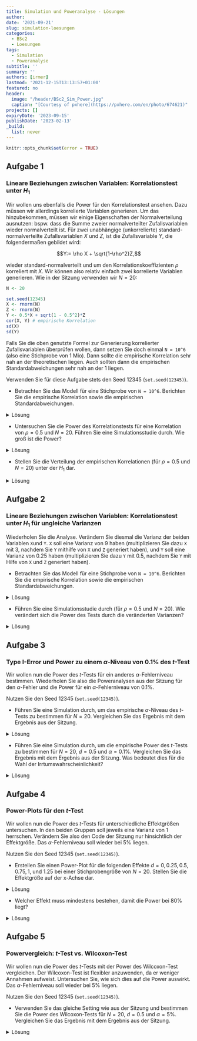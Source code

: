 ```yaml
---
title: Simulation und Poweranalyse - Lösungen
author: 
date: '2021-09-21'
slug: simulation-loesungen
categories:
  - BSc2
  - Loesungen
tags:
  - Simulation
  - Poweranalyse
subtitle: ''
summary: ''
authors: [irmer]
lastmod: '2021-12-15T13:13:57+01:00'
featured: no
header:
  image: "/header/BSc2_Sim_Power.jpg"
  caption: "[Courtesy of pxhere](https://pxhere.com/en/photo/674621)"
projects: []
expiryDate: '2023-09-15'
publishDate: '2023-02-13'
_build:
  list: never
---
```


```r
knitr::opts_chunk$set(error = TRUE)
```


## Aufgabe 1
### Lineare Beziehungen zwischen Variablen: Korrelationstest unter $H_1$
Wir wollen uns ebenfalls die Power für den Korrelationstest ansehen. Dazu müssen wir allerdings korrelierte Variablen generieren. Um das hinzubekommen, müssen wir einige Eigenschaften der Normalverteilung ausnutzen: bspw. dass die Summe zweier normalverteilter Zufallsvariablen wieder normalverteilt ist. Für zwei unabhängige (unkorrelierte) standard-normalverteilte Zufallsvariablen $X$ und $Z$, ist die Zufallsvariable $Y$, die folgendermaßen gebildet wird:

$$Y:= \rho X + \sqrt{1-\rho^2}Z,$$

wieder standard-normalverteilt und um den Korrelationskoeffizienten $\rho$ korreliert mit $X$. Wir können also relativ einfach zwei korrelierte Variablen generieren. Wie in der Sitzung verwenden wir $N=20$:

```r
N <- 20

set.seed(12345)
X <- rnorm(N)
Z <- rnorm(N)
Y <- 0.5*X + sqrt(1 - 0.5^2)*Z
cor(X, Y) # empirische Korrelation
sd(X) 
sd(Y)
```

Falls Sie die oben genutzte Formel zur Generierung korrelierter Zufallsvariablen überprüfen wollen, dann setzen Sie doch einmal `N = 10^6` (also eine Stichprobe von 1 Mio). Dann sollte die empirische Korrelation sehr nah an der theoretischen liegen. Auch sollten dann die empirischen Standardabweichungen sehr nah an der 1 liegen.

Verwenden Sie für diese Aufgabe stets den Seed 12345 (`set.seed(12345)`).


* Betrachten Sie das Modell für eine Stichprobe von `N = 10^6`. Berichten Sie die empirische Korrelation sowie die empirischen Standardabweichungen.

<details><summary>Lösung</summary>
```r
N <- 10^6

set.seed(12345)
X <- rnorm(N)
Z <- rnorm(N)
Y <- 0.5*X + sqrt(1 - 0.5^2)*Z
cor(X, Y) # empirische Korrelation
sd(X) 
sd(Y)
```

Die Korrelation liegt bei $\hat{\rho}_{XY}=$`r round(cor(X, Y), 4)` und liegt damit sehr nah an der theoretischen (wahren) 0.5. Die beiden Standardabweichungen liegen bei $\hat{\sigma}_X=$ `r round(sd(X), 4)` und  $\hat{\sigma}_Y=$ `r round(sd(Y), 4)` und damit beide sehr nah an der theoretischen (wahren) 1.

</details>


* Untersuchen Sie die Power des Korrelationstests für eine Korrelation von $\rho=0.5$ und $N = 20$. Führen Sie eine Simulationsstudie durch. Wie groß ist die Power?

<details><summary>Lösung</summary>
```r
N <- 20
set.seed(12345)
pcor_H1 <- replicate(n = 10000, expr = {X <- rnorm(N)
                                        Z <- rnorm(N)
                                        Y <- 0.5*X + sqrt(1 - 0.5^2)*Z
                                        cortestH1 <- cor.test(X, Y)
                                        cortestH1$p.value})
mean(pcor_H1 < 0.05) # empirische Power
```

Die Power des Korrelationstests für eine Korrelation von 0.5 für $N=20$ liegt bei `r mean(pcor_H1 < 0.05)*100`%.

</details>



* Stellen Sie die Verteilung  der empirischen Korrelationen (für $\rho=0.5$ und $N=20$) unter der $H_1$ dar.


<details><summary>Lösung</summary>
```r
set.seed(12345)
cors_H1 <- replicate(n = 10000, expr = {X <- rnorm(N)
                                        Z <- rnorm(N)
                                        Y <- 0.5*X + sqrt(1 - 0.5^2)*Z
                                        cor(X, Y)})
summary(cors_H1)
hist(cors_H1, breaks = 50)
```
Die Verteilung der Korrelationen ist nicht normalverteilt. Die Verteilung ist links-schief/rechts-steil. Wir erkennen, dass Korrelationen zwischen `r round(min(cors_H1), 4)` und `r round(max(cors_H1), 4)` liegen. Die mittlere Korrelation liegt bei `r round(mean(cors_H1), 4)`, der Median der Korrelationen liegt bei `r round(median(cors_H1), 4)`. Die zentralen Tendenzen liegt also sehr nah an der theoretischen Korrelation von 0.5.

</details>


## Aufgabe 2
### Lineare Beziehungen zwischen Variablen: Korrelationstest unter $H_1$ für ungleiche Varianzen

Wiederholen Sie die Analyse. Verändern Sie diesmal die Varianz der beiden Variablen `X`und `Y`. `X` soll eine Varianz von 9 haben (multiplizieren Sie dazu `X` mit 3, nachdem Sie `Y` mithilfe von `X` und `Z` generiert haben), und `Y` soll eine Varianz von 0.25 haben (multiplizieren Sie dazu `Y` mit 0.5, nachdem Sie `Y` mit Hilfe von `X` und `Z` generiert haben). 

* Betrachten Sie das Modell für eine Stichprobe von `N = 10^6`. Berichten Sie die empirische Korrelation sowie die empirischen Standardabweichungen.

<details><summary>Lösung</summary>
```r
N <- 10^6

set.seed(12345)
X <- rnorm(N)
Z <- rnorm(N)
Y <- 0.5*X + sqrt(1 - 0.5^2)*Z
X_new <- 3*X
Y_new <- 0.5*Y
cor(X_new, Y_new) # empirische Korrelation
sd(X_new) 
sd(Y_new)
```

Die Korrelation liegt bei $\hat{\rho}_{X_\text{new}Y_\text{new}}=$`r round(cor(X_new, Y_new), 4)` und liegt damit sehr nah an der theoretischen (wahren) 0.5. Insbesondere ist diese Korrelation gleich der Korrelation zwischen X und Y von oben! Das liegt daran, dass die Varianz die Korrelation nicht beeinflusst. Die beiden Standardabweichungen liegen bei $\hat{\sigma}_{X_\text{new}}=$ `r round(sd(X_new), 4)` und  $\hat{\sigma}_{Y_\text{new}}=$ `r round(sd(Y_new), 4)` und damit beide sehr nah an der theoretischen (wahren) dran. Diese entsprechen gerade den Vorfaktoren, die wir daran multipliziert haben. Also 3 für $X_\text{new}$ und 0.5 für $Y_\text{new}$.

</details>


* Führen Sie eine Simulationsstudie durch (für $\rho=0.5$ und $N=20$). Wie verändert sich die Power des Tests durch die veränderten Varianzen?


<details><summary>Lösung</summary>
```r
N <- 20
set.seed(12345)
pcor_H1_new <- replicate(n = 10000, expr = {X <- rnorm(N)
                                            Z <- rnorm(N)
                                            Y <- 0.5*X + sqrt(1 - 0.5^2)*Z
                                            X_new <- 3*X
                                            Y_new <- 0.5*Y
                                            cortestH1 <- cor.test(X_new, Y_new)
                                            cortestH1$p.value})
mean(pcor_H1_new < 0.05) # empirische Power
```

Die Power des Korrelationstests für eine Korrelation von 0.5 für $N=20$ und Variablen mit Varianzen von 9 und 0.25 liegt bei `r mean(pcor_H1_new < 0.05)*100`%. Diese Power ist identisch zur Power zuvor. Das zeigt uns, dass die Power des Korrelationstests unter Voraussetzung der Normalverteilung nur von der Korrelationsgröße, aber nicht von der Varianz der Variablen, abhängt. (Natürlich dürfen wir nicht eine Variable mit 0 multiplizieren, da das zu einer Konstanten führt, die immer eine Korrelation von 0 mit allen anderen Zufallsvariablen hat.)

</details>


## Aufgabe 3
### Type I-Error und Power zu einem $\alpha$-Niveau von $0.1\%$ des $t$-Test

Wir wollen nun die Power des $t$-Tests für ein anderes $\alpha$-Fehlerniveau bestimmen. Wiederholen Sie also die Poweranalysen aus der Sitzung für den $\alpha$-Fehler und die Power für ein $\alpha$-Fehlerniveau von $0.1\%$.

Nutzen Sie den Seed 12345 (`set.seed(12345)`).

* Führen Sie eine Simulation durch, um das empirische $\alpha$-Niveau des $t$-Tests zu bestimmen für $N=20$. Vergleichen Sie das Ergebnis mit dem Ergebnis aus der Sitzung.

<details><summary>Lösung</summary>

```r
N <- 20
set.seed(12345)
pt_H0 <- replicate(n = 10000, expr = {X <- rnorm(N)
                                      Y <- rnorm(N) 
                                      ttestH1 <- t.test(X, Y, var.equal = TRUE)
                                      ttestH1$p.value})
mean(pt_H0 < 0.001) # empirischer Alpha-Fehler
```
Der empirische $\alpha$-Fehler liegt bei `r mean(mean(pt_H0 < 0.001))*100`% und liegt damit sehr nah an dem vorgegebenem Niveau von $\alpha = 0.1\%$. In der Sitzung hatten wir einen empirischen $\alpha$-Fehler, der sehr nah an den theoretischen $5\%$ lag. Der Unterschied ist zu erwarten, da wir das vorgegebene $\alpha$-Fehlerniveau verändert haben!


</details>


* Führen Sie eine Simulation durch, um die empirische Power des $t$-Tests zu bestimmen für $N=20$, $d = 0.5$ und $\alpha = 0.1\%$. Vergleichen Sie das Ergebnis mit dem Ergebnis aus der Sitzung. Was bedeutet dies für die Wahl der Irrtumswahrscheinlichkeit?

<details><summary>Lösung</summary>

```r
set.seed(12345)
pt_H1 <- replicate(n = 10000, expr = {X <- rnorm(N)
                                      Y <- rnorm(N) + 0.5
                                      ttestH1 <- t.test(X, Y, var.equal = TRUE)
                                      ttestH1$p.value})
mean(pt_H1 < 0.001) # empirische Power
```
Die empirische Power liegt bei `r mean(pt_H1 < 0.001)*100`%. Dieser Wert fällt nun deutlich geringer aus, als die `r mean(pt_H1 < 0.05)*100`%, die wir in der Sitzung beobachtet hatten. Dies zeigt nochmal deutlich auf, dass wenn wir unsere Irrtumswahrscheinlichkeit drastisch reduzieren wollen, wir in Kauf nehmen, dass die Power einen Effekt zu finden, wenn dieser da ist, deutlich eingeschränkt wird!

Sie können sich die Power auch für andere Irrtumswahrscheinlichkeiten anschauen, indem Sie die `0.001` ersetzen durch Ihre gewünschte Irrtumswahrscheinlichkeit!

</details>


## Aufgabe 4
### Power-Plots für den $t$-Test

Wir wollen nun die Power des $t$-Tests für unterschiedliche Effektgrößen untersuchen. In den beiden Gruppen soll jeweils eine Varianz von 1 herrschen. Verändern Sie also den Code der Sitzung nur hinsichtlich der Effektgröße. Das $\alpha$-Fehlerniveau soll wieder bei $5\%$ liegen.

Nutzen Sie den Seed 12345 (`set.seed(12345)`).

* Erstellen Sie einen Power-Plot für die folgenden Effekte $d = 0, 0.25, 0.5, 0.75, 1,$ und $1.25$ bei einer Stichprobengröße von $N = 20$. Stellen Sie die Effektgröße auf der x-Achse dar.


<details><summary>Lösung</summary>

```r
set.seed(12345)
pt_H1_0 <- replicate(n = 10000, expr = {X <- rnorm(20)
                                        Y <- rnorm(20) 
                                        ttestH1 <- t.test(X, Y, var.equal = TRUE)
                                        ttestH1$p.value})
pt_H1_0.25 <- replicate(n = 10000, expr = {X <- rnorm(20)
                                           Y <- rnorm(20) + 0.25 
                                           ttestH1 <- t.test(X, Y, var.equal = TRUE)
                                           ttestH1$p.value})
pt_H1_0.5 <- replicate(n = 10000, expr = {X <- rnorm(20)
                                          Y <- rnorm(20) + 0.5 
                                          ttestH1 <- t.test(X, Y, var.equal = TRUE)
                                          ttestH1$p.value})
pt_H1_0.75 <- replicate(n = 10000, expr = {X <- rnorm(20)
                                           Y <- rnorm(20) + 0.75 
                                           ttestH1 <- t.test(X, Y, var.equal = TRUE)
                                           ttestH1$p.value})
pt_H1_1 <- replicate(n = 10000, expr = {X <- rnorm(20)
                                        Y <- rnorm(20) + 1 
                                        ttestH1 <- t.test(X, Y, var.equal = TRUE)
                                        ttestH1$p.value})
pt_H1_1.25 <- replicate(n = 10000, expr = {X <- rnorm(20)
                                           Y <- rnorm(20) + 1.25 
                                           ttestH1 <- t.test(X, Y, var.equal = TRUE)
                                           ttestH1$p.value})
t_power_d <- c(mean(pt_H1_0 < 0.05),
               mean(pt_H1_0.25 < 0.05),
               mean(pt_H1_0.5 < 0.05),
               mean(pt_H1_0.75 < 0.05),
               mean(pt_H1_1 < 0.05),
               mean(pt_H1_1.25 < 0.05))
Ds <- seq(0, 1.25, 0.25)
plot(x = Ds, y = t_power_d, type = "b", main = "Power vs. d")
```

Dem Plot ist zu entnehmen, dass die Power mit steigender Effektgröße ansteigt. 

</details>


* Welcher Effekt muss mindestens bestehen, damit die Power bei $80\%$ liegt?

<details><summary>Lösung</summary>

Diesem Plot ist nun zu entnehmen, dass eine Mittelwertsdifferenz von größer 0.8 nötig ist, damit die Power hinreichend groß ist. Außerdem wird in diesem Plot auch ersichtlich, dass wenn die Mittelwertsdifferenz 0 ist, dann sind wir gerade im Fall der $H_0$ gelandet. Die Power sollte hier dann nur bei $5\%$ liegen. Falls wir negative Mittelwertsdifferenzen gewählt hätten, dann wäre der Plot identisch, nur an der x-Achse gespiegelt. 

</details>

## Aufgabe 5
### Powervergleich: $t$-Test vs. Wilcoxon-Test

Wir wollen nun die Power des $t$-Tests mit der Power des Wilcoxon-Test vergleichen. Der Wilcoxon-Test ist flexibler anzuwenden, da er weniger Annahmen aufweist. Untersuchen Sie, wie sich dies auf die Power auswirkt. Das $\alpha$-Fehlerniveau soll wieder bei $5\%$ liegen.

Nutzen Sie den Seed 12345 (`set.seed(12345)`).

* Verwenden Sie das gleiche Setting wie aus der Sitzung und bestimmen Sie die Power des Wilcoxon-Tests für $N=20$, $d = 0.5$ und $\alpha = 5\%$. Vergleichen Sie das Ergebnis mit dem Ergebnis aus der Sitzung. 

<details><summary>Lösung</summary>

```r
N <- 20
set.seed(12345)
pt_H1_t <- replicate(n = 10000, expr = {X <- rnorm(N)
                                      Y <- rnorm(N) + 0.5
                                      ttestH1 <- t.test(X, Y, var.equal = TRUE)
                                      ttestH1$p.value})
mean(pt_H1_t < 0.05) # empirische Power des t-Tests

set.seed(12345)
pt_H1_W <- replicate(n = 10000, expr = {X <- rnorm(N)
                                      Y <- rnorm(N) + 0.5
                                      wilcoxonH1 <- wilcox.test(X, Y)
                                      wilcoxonH1$p.value})
mean(pt_H1_W < 0.05) # empirische Power des Wilcoxon-Tests
```
Die empirische Power des $t$-Tests liegt bei `r mean(pt_H1_t < 0.05)*100`%.
Die empirische Power des Wilcoxon-Tests liegt bei `r mean(pt_H1_W < 0.05)*100`%. Damit fällt die Power des Wilcoxon-Test marginal geringer aus, als die des $t$-Tests. Dies lässt sich dadurch erklären, dass die Intervallskala mehr statistische Informationen trägt. Allerdings ist der $t$-Test anfälliger gegen Verstöße von Modellannahmen!

Bspw. mit solchen Fragen beschäftigen sich Methodiker:innen aus verschiedensten Disziplinen. Wenn Sie sich dafür interessieren, fragen Sie doch gerne in einer der beiden Abteilungen nach!

</details>
 

